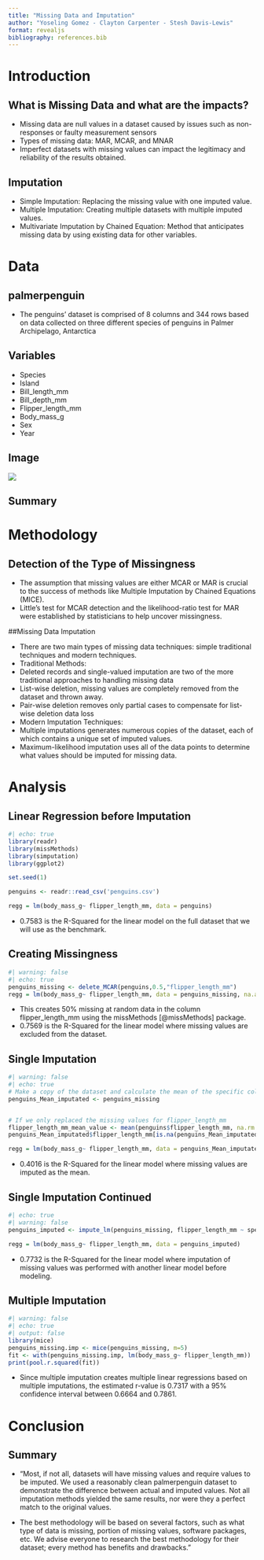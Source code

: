 ```yaml
---
title: "Missing Data and Imputation"
author: "Yoseling Gomez - Clayton Carpenter - Stesh Davis-Lewis"
format: revealjs
bibliography: references.bib
---
```


# Introduction

## What is Missing Data and what are the impacts?

-   Missing data are null values in a dataset caused by issues such as non-responses or faulty measurement sensors
-   Types of missing data: MAR, MCAR, and MNAR
-   Imperfect datasets with missing values can impact the legitimacy and reliability of the results obtained.

## Imputation

-   Simple Imputation: Replacing the missing value with one imputed value.
-   Multiple Imputation: Creating multiple datasets with multiple imputed values.
-   Multivariate Imputation by Chained Equation: Method that anticipates missing data by using existing data for other variables.

# Data

## palmerpenguin

-   The penguins' dataset is comprised of 8 columns and 344 rows based on data collected on three different species of penguins in Palmer Archipelago, Antarctica

## Variables

-   Species
-   Island
-   Bill_length_mm
-   Bill_depth_mm
-   Flipper_length_mm
-   Body_mass_g
-   Sex
-   Year

## Image

![](/imgs/culmen_depth.png)

## Summary



# Methodology

## Detection of the Type of Missingness

- The assumption that missing values are either MCAR or MAR is crucial to the success of methods like Multiple Imputation by Chained Equations (MICE).
- Little's test for MCAR detection and the likelihood-ratio test for MAR were established by statisticians to help uncover missingness.

##Missing Data Imputation

- There are two main types of missing data techniques: simple traditional techniques and modern techniques. 
- Traditional Methods: 
- Deleted records and single-valued imputation are two of the more traditional approaches to handling missing data
- List-wise deletion, missing values are completely removed from the dataset and thrown away.
- Pair-wise deletion removes only partial cases to compensate for list-wise deletion data loss 
- Modern Imputation Techniques:
- Multiple imputations generates numerous copies of the dataset, each of which contains a unique set of imputed values.
- Maximum-likelihood imputation uses all of the data points to determine what values should be imputed for missing data.

# Analysis

## Linear Regression before Imputation

```r
#| echo: true
library(readr)
library(missMethods)
library(simputation)
library(ggplot2)

set.seed(1) 

penguins <- readr::read_csv('penguins.csv')

regg = lm(body_mass_g~ flipper_length_mm, data = penguins)

```

-   0.7583 is the R-Squared for the linear model on the full dataset that we will use as the benchmark.

## Creating Missingness
```r
#| warning: false
#| echo: true
penguins_missing <- delete_MCAR(penguins,0.5,"flipper_length_mm")
regg = lm(body_mass_g~ flipper_length_mm, data = penguins_missing, na.action=na.omit) 
```
-   This creates 50% missing at random data in the column flipper_length_mm using the missMethods [@missMethods] package.
-   0.7569 is the R-Squared for the linear model where missing values are excluded from the dataset.

## Single Imputation

```r
#| warning: false
#| echo: true
# Make a copy of the dataset and calculate the mean of the specific column
penguins_Mean_imputated <- penguins_missing


# If we only replaced the missing values for flipper_length_mm
flipper_length_mm_mean_value <- mean(penguins$flipper_length_mm, na.rm = TRUE)
penguins_Mean_imputated$flipper_length_mm[is.na(penguins_Mean_imputated$flipper_length_mm)] <- flipper_length_mm_mean_value

regg = lm(body_mass_g~ flipper_length_mm, data = penguins_Mean_imputated, na.action=na.omit)
```
-   0.4016 is the R-Squared for the linear model where missing values are imputed as the mean.

## Single Imputation Continued

```r
#| echo: true
#| warning: false
penguins_imputed <- impute_lm(penguins_missing, flipper_length_mm ~ species + bill_length_mm + bill_depth_mm)

regg = lm(body_mass_g~ flipper_length_mm, data = penguins_imputed)
```
-   0.7732 is the R-Squared for the linear model where imputation of missing values was performed with another linear model before modeling.

## Multiple Imputation
```r
#| warning: false
#| echo: true
#| output: false
library(mice)
penguins_missing.imp <- mice(penguins_missing, m=5)
fit <- with(penguins_missing.imp, lm(body_mass_g~ flipper_length_mm))
print(pool.r.squared(fit))
```
-   Since multiple imputation creates multiple linear regressions based on multiple imputations, the estimated r-value is 0.7317 with a 95% confidence interval between 0.6664 and 0.7861.

# Conclusion

## Summary

-   "Most, if not all, datasets will have missing values and require values to be imputed. We used a reasonably clean palmerpenguin dataset to demonstrate the difference between actual and imputed values. Not all imputation methods yielded the same results, nor were they a perfect match to the original values.

-   The best methodology will be based on several factors, such as what type of data is missing, portion of missing values, software packages, etc. We advise everyone to research the best methodology for their dataset; every method has benefits and drawbacks."
